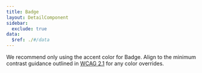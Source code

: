 ```yaml
---
title: Badge
layout: DetailComponent
sidebar:
  exclude: true
data:
  $ref: ./#/data
---
```


We recommend only using the accent color for Badge. Align to the minimum contrast guidance outlined in [WCAG 2.1](<(https://www.w3.org/WAI/WCAG21/Understanding/contrast-minimum.html)>) for any color overrides.
